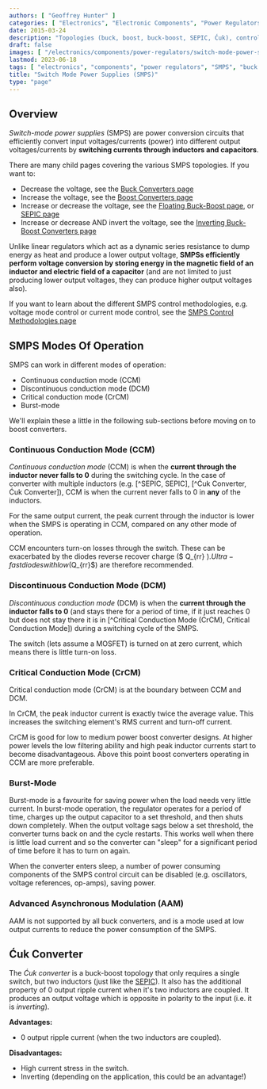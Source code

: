 ```yaml
---
authors: [ "Geoffrey Hunter" ]
categories: [ "Electronics", "Electronic Components", "Power Regulators" ]
date: 2015-03-24
description: "Topologies (buck, boost, buck-boost, SEPIC, Ćuk), control methods, component selection, equations, operation modes, schematics, examples and more info on switch-mode power supplies."
draft: false
images: [ "/electronics/components/power-regulators/switch-mode-power-supplies-smps/smps-buck-converter-simple.png" ]
lastmod: 2023-06-18
tags: [ "electronics", "components", "power regulators", "SMPS", "buck converter", "power electronics", "inductor", "capacitor", "regulation", "control methods", "constant frequency", "current-mode", "SNVA555", "PCM", "peak current mode", "CCM", "constant current mode", "SEPIC", "Cuk", "Ćuk" ]
title: "Switch Mode Power Supplies (SMPS)"
type: "page"
---
```


## Overview

_Switch-mode power supplies_ (SMPS) are power conversion circuits that efficiently convert input voltages/currents (power) into different output voltages/currents by **switching currents through inductors and capacitors**.

There are many child pages covering the various SMPS topologies. If you want to:

* Decrease the voltage, see the [Buck Converters page](buck-converters/)
* Increase the voltage, see the [Boost Converters page](boost-converters/)
* Increase or decrease the voltage, see the [Floating Buck-Boost page](floating-buck-boost-converters/), or [SEPIC page](sepics/)
* Increase or decrease AND invert the voltage, see the [Inverting Buck-Boost Converters page](inverting-buck-boost-converters/)

Unlike linear regulators which act as a dynamic series resistance to dump energy as heat and produce a lower output voltage, **SMPSs efficiently perform voltage conversion by storing energy in the magnetic field of an inductor and electric field of a capacitor** (and are not limited to just producing lower output voltages, they can produce higher output voltages also).

If you want to learn about the different SMPS control methodologies, e.g. voltage mode control or current mode control, see the [SMPS Control Methodologies page](control-methodologies/)

## SMPS Modes Of Operation

SMPS can work in different modes of operation:

* Continuous conduction mode (CCM)
* Discontinuous conduction mode (DCM)
* Critical conduction mode (CrCM)
* Burst-mode

We'll explain these a little in the following sub-sections before moving on to boost converters.

### Continuous Conduction Mode (CCM)

_Continuous conduction mode_ (CCM) is when the **current through the inductor never falls to 0** during the switching cycle. In the case of converter with multiple inductors (e.g. [^SEPIC, SEPIC], [^Ćuk Converter, Ćuk Converter]), CCM is when the current never falls to 0 in **any** of the inductors.

For the same output current, the peak current through the inductor is lower when the SMPS is operating in CCM, compared on any other mode of operation.

CCM encounters turn-on losses through the switch. These can be exacerbated by the diodes reverse recover charge ($ Q_{rr} $). Ultra-fast diodes with low ($Q_{rr}$) are therefore recommended.

### Discontinuous Conduction Mode (DCM)

_Discontinuous conduction mode_ (DCM) is when the **current through the inductor falls to 0** (and stays there for a period of time, if it just reaches 0 but does not stay there it is in [^Critical Conduction Mode (CrCM), Critical Conduction Mode]) during a switching cycle of the SMPS.

The switch (lets assume a MOSFET) is turned on at zero current, which means there is little turn-on loss.

### Critical Conduction Mode (CrCM)

Critical conduction mode (CrCM) is at the boundary between CCM and DCM. 

In CrCM, the peak inductor current is exactly twice the average value. This increases the switching element's RMS current and turn-off current.

CrCM is good for low to medium power boost converter designs. At higher power levels the low filtering ability and high peak inductor currents start to become disadvantageous. Above this point boost converters operating in CCM are more preferable.

### Burst-Mode

Burst-mode is a favourite for saving power when the load needs very little current. In burst-mode operation, the regulator operates for a period of time, charges up the output capacitor to a set threshold, and then shuts down completely. When the output voltage sags below a set threshold, the converter turns back on and the cycle restarts. This works well when there is little load current and so the converter can "sleep" for a significant period of time before it has to turn on again.

When the converter enters sleep, a number of power consuming components of the SMPS control circuit can be disabled (e.g. oscillators, voltage references, op-amps), saving power.

### Advanced Asynchronous Modulation (AAM)

AAM is not supported by all buck converters, and is a mode used at low output currents to reduce the power consumption of the SMPS.

## Ćuk Converter

The _Ćuk converter_ is a buck-boost topology that only requires a single switch, but two inductors (just like the [SEPIC](/docs/electronics/components/power-regulators/switch-mode-power-supplies-smps/sepics/index.mdx)). It also has the additional property of 0 output ripple current when it's two inductors are coupled. It produces an output voltage which is opposite in polarity to the input (i.e. it is _inverting_).

**Advantages:**

* 0 output ripple current (when the two inductors are coupled).

**Disadvantages:**

* High current stress in the switch.
* Inverting (depending on the application, this could be an advantage!)

[^bib-microsemi-v-i-mode]:  Maniktala, Sanjaya (2012). _Voltage-Mode, Current-Mode (and Hysteretic Control)_. Microsemi. Retrieved 2021-08-22, from https://www.microsemi.com/document-portal/doc_view/124786-voltage-mode-current-mode-and-hysteretic-control.
[^bib-onsemi-floating-buck-boost]:  OnSemi (2011, May). _Design Note DN05002/D: Buck-Boost Converter for 3A LEDs_. Retrieved 2021-09-16, from https://www.onsemi.com/pub/Collateral/DN05002-D.PDF.